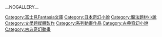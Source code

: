 __NOGALLERY__
{{catmore}}

{{DEFAULTSORT:Slayers}}
[[Category:富士見Fantasia文庫|Category:富士見Fantasia文庫]]
[[Category:日本奇幻小說|Category:日本奇幻小說]]
[[Category:魔法題材小說|Category:魔法題材小說]]
[[Category:文學跨媒體製作|Category:文學跨媒體製作]]
[[Category:系列動畫作品|Category:系列動畫作品]]
[[Category:古典奇幻小說|Category:古典奇幻小說]]
[[Category:古典奇幻動畫|Category:古典奇幻動畫]]